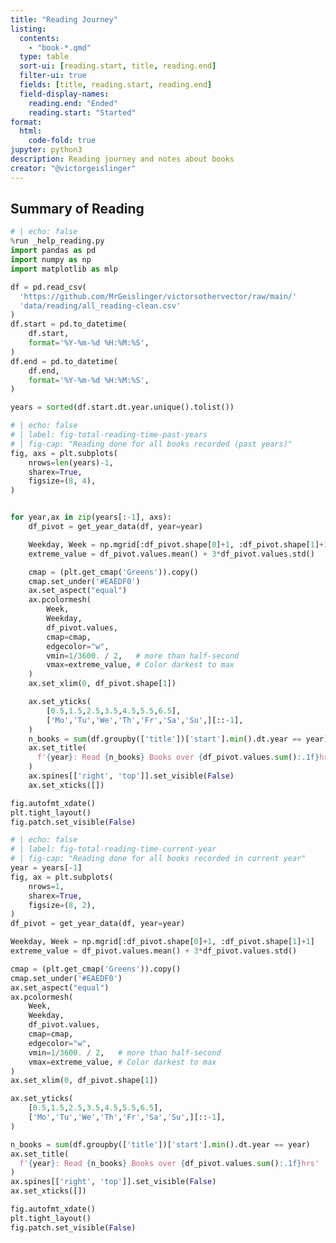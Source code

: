 ```yaml
---
title: "Reading Journey"
listing:
  contents:
    - "book-*.qmd"
  type: table
  sort-ui: [reading.start, title, reading.end]
  filter-ui: true
  fields: [title, reading.start, reading.end]
  field-display-names:
    reading.end: "Ended"
    reading.start: "Started"
format:
  html:
    code-fold: true
jupyter: python3
description: Reading journey and notes about books
creator: "@victorgeislinger"
---
```


## Summary of Reading

```python
# | echo: false
%run _help_reading.py
import pandas as pd
import numpy as np
import matplotlib as mlp

df = pd.read_csv(
  'https://github.com/MrGeislinger/victorsothervector/raw/main/'
  'data/reading/all_reading-clean.csv'
)
df.start = pd.to_datetime(
    df.start,
    format='%Y-%m-%d %H:%M:%S',
)
df.end = pd.to_datetime(
    df.end,
    format='%Y-%m-%d %H:%M:%S',
)

years = sorted(df.start.dt.year.unique().tolist())
```

```python
# | echo: false
# | label: fig-total-reading-time-past-years
# | fig-cap: "Reading done for all books recorded (past years)"
fig, axs = plt.subplots(
    nrows=len(years)-1,
    sharex=True,
    figsize=(8, 4),
)


for year,ax in zip(years[:-1], axs):
    df_pivot = get_year_data(df, year=year)

    Weekday, Week = np.mgrid[:df_pivot.shape[0]+1, :df_pivot.shape[1]+1]
    extreme_value = df_pivot.values.mean() + 3*df_pivot.values.std() 

    cmap = (plt.get_cmap('Greens')).copy()
    cmap.set_under('#EAEDF0')
    ax.set_aspect("equal")
    ax.pcolormesh(
        Week,
        Weekday,
        df_pivot.values,
        cmap=cmap,
        edgecolor="w",
        vmin=1/3600. / 2,   # more than half-second
        vmax=extreme_value, # Color darkest to max
    )
    ax.set_xlim(0, df_pivot.shape[1])

    ax.set_yticks(
        [0.5,1.5,2.5,3.5,4.5,5.5,6.5],
        ['Mo','Tu','We','Th','Fr','Sa','Su',][::-1],
    )
    n_books = sum(df.groupby(['title'])['start'].min().dt.year == year)
    ax.set_title(
      f'{year}: Read {n_books} Books over {df_pivot.values.sum():.1f}hrs'
    )
    ax.spines[['right', 'top']].set_visible(False)
    ax.set_xticks([])

fig.autofmt_xdate()
plt.tight_layout()
fig.patch.set_visible(False)
```

```python
# | echo: false
# | label: fig-total-reading-time-current-year
# | fig-cap: "Reading done for all books recorded in current year"
year = years[-1]
fig, ax = plt.subplots(
    nrows=1,
    sharex=True,
    figsize=(8, 2),
)
df_pivot = get_year_data(df, year=year)

Weekday, Week = np.mgrid[:df_pivot.shape[0]+1, :df_pivot.shape[1]+1]
extreme_value = df_pivot.values.mean() + 3*df_pivot.values.std() 

cmap = (plt.get_cmap('Greens')).copy()
cmap.set_under('#EAEDF0')
ax.set_aspect("equal")
ax.pcolormesh(
    Week,
    Weekday,
    df_pivot.values,
    cmap=cmap,
    edgecolor="w",
    vmin=1/3600. / 2,   # more than half-second
    vmax=extreme_value, # Color darkest to max
)
ax.set_xlim(0, df_pivot.shape[1])

ax.set_yticks(
    [0.5,1.5,2.5,3.5,4.5,5.5,6.5],
    ['Mo','Tu','We','Th','Fr','Sa','Su',][::-1],
)

n_books = sum(df.groupby(['title'])['start'].min().dt.year == year)
ax.set_title(
  f'{year}: Read {n_books} Books over {df_pivot.values.sum():.1f}hrs'
)
ax.spines[['right', 'top']].set_visible(False)
ax.set_xticks([])

fig.autofmt_xdate()
plt.tight_layout()
fig.patch.set_visible(False)
```